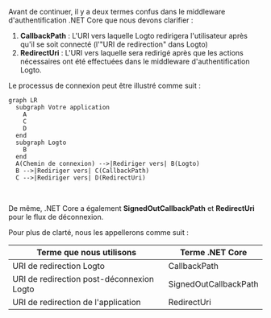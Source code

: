 
Avant de continuer, il y a deux termes confus dans le middleware d'authentification .NET Core que nous devons clarifier :

1. **CallbackPath** : L'URI vers laquelle Logto redirigera l'utilisateur après qu'il se soit connecté (l'"URI de redirection" dans Logto)
2. **RedirectUri** : L'URI vers laquelle sera redirigé après que les actions nécessaires ont été effectuées dans le middleware d'authentification Logto.

Le processus de connexion peut être illustré comme suit :

```mermaid
graph LR
  subgraph Votre application
    A
    C
    D
  end
  subgraph Logto
    B
  end
  A(Chemin de connexion) -->|Rediriger vers| B(Logto)
  B -->|Rediriger vers| C(CallbackPath)
  C -->|Rediriger vers| D(RedirectUri)
```

<br />

De même, .NET Core a également **SignedOutCallbackPath** et **RedirectUri** pour le flux de déconnexion.

Pour plus de clarté, nous les appellerons comme suit :

| Terme que nous utilisons                  | Terme .NET Core       |
| ----------------------------------------- | --------------------- |
| URI de redirection Logto                  | CallbackPath          |
| URI de redirection post-déconnexion Logto | SignedOutCallbackPath |
| URI de redirection de l'application       | RedirectUri           |

<RegardingRedirectBasedSignIn />
